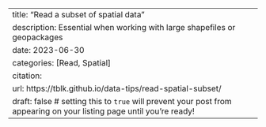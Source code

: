 ---
title: "Read a subset of spatial data"
description: Essential when working with large shapefiles or geopackages
date: 2023-06-30
categories: [Read, Spatial]
citation: 
  url: https://tblk.github.io/data-tips/read-spatial-subset/ 
draft: false # setting this to `true` will prevent your post from appearing on your listing page until you're ready!
---